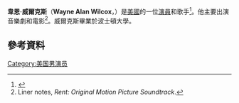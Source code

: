 {{Infobox person
| image = 
| name = Wayne Alan Wilcox
| imagesize =
| caption =
| birthname = Wayne Wilcox
| birth_date = {{Birth date and age|1978|12|11}}
| birth_place = 田納西
| death_date =
| death_place =
| othername =
| website =
| spouse =
}}
'''韋恩·威爾克斯'''（'''Wayne Alan Wilcox'''，{{bd|1978年|12月11日}}）是[[美國|美國]]的一位[[演員|演員]]和歌手<ref>{{cite news
 | title = Marty's Back! Wayne Wilcox Talks about Being the ''Gilmore Girls'' Nice Guy
 | url = http://www.tvguide.com/news/Martys-Wayne-Wilcox-41458.aspx
 | work = TV Guide
 | date = November 21, 2006
 | accessdate = 2006-12-10
 | archive-date = 2014-10-16
 | archive-url = https://web.archive.org/web/20141016154347/http://www.tvguide.com/news/martys-wayne-wilcox-41458.aspx
 | dead-url = no
 }}</ref>。他主要出演音樂劇和電影<ref>Liner notes, ''Rent: Original Motion Picture Soundtrack''.</ref>。威爾克斯畢業於波士頓大學。
==參考資料==
{{reflist}}
[[Category:美国男演员|Category:美国男演员]]
